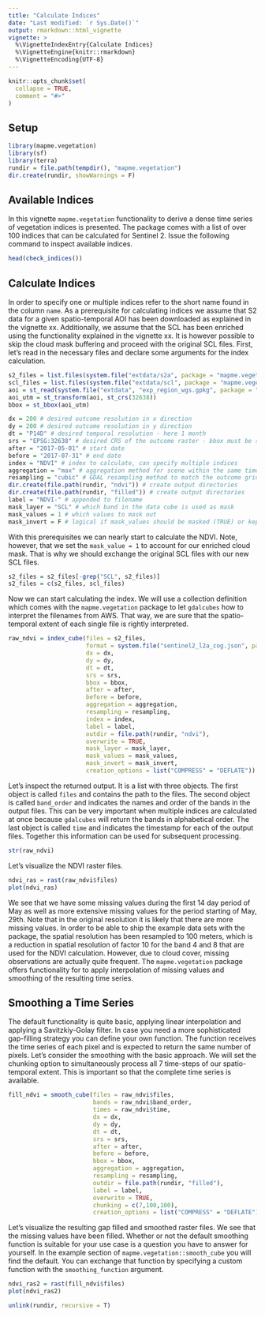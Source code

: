 ```yaml
---
title: "Calculate Indices"
date: "Last modified: `r Sys.Date()`"
output: rmarkdown::html_vignette
vignette: >
  %\VignetteIndexEntry{Calculate Indices}
  %\VignetteEngine{knitr::rmarkdown}
  %\VignetteEncoding{UTF-8}
---
```


```r
knitr::opts_chunk$set(
  collapse = TRUE,
  comment = "#>"
)
```


## Setup 

```r
library(mapme.vegetation)
library(sf)
library(terra)
rundir = file.path(tempdir(), "mapme.vegetation")
dir.create(rundir, showWarnings = F)
```


## Available Indices

In this vignette `mapme.vegetation` functionality to derive a dense time series
of vegetation indices is presented. The package comes with a list of over 100
indices that can be calculated for Sentinel 2. Issue the following command
to inspect available indices.


```r
head(check_indices())
```

## Calculate Indices

In order to specify one or multiple indices refer to the short name found in the
column `name`. As a prerequisite for calculating indices we assume that S2 data
for a given spatio-temporal AOI has been downloaded as explained in the vignette xx.
Additionally, we assume that the SCL has been enriched using the functionality
explained in the vignette xx. It is however possible to skip the cloud mask
buffering and proceed with the original SCL files.
First, let's read in the necessary files and declare some arguments for the
index calculation.

```r
s2_files = list.files(system.file("extdata/s2a", package = "mapme.vegetation"), ".tif", full.names = T)
scl_files = list.files(system.file("extdata/scl", package = "mapme.vegetation"), ".tif", full.names = T)
aoi = st_read(system.file("extdata", "exp_region_wgs.gpkg", package = "mapme.vegetation"), quiet = T)
aoi_utm = st_transform(aoi, st_crs(32638))
bbox = st_bbox(aoi_utm)

dx = 200 # desired outcome resolution in x direction
dy = 200 # desired outcome resolution in y direction
dt = "P14D" # desired temporal resolution - here 1 month
srs = "EPSG:32638" # desired CRS of the outcome raster - bbox must be specified in that crs
after = "2017-05-01" # start date
before = "2017-07-31" # end date
index = "NDVI" # index to calculate, can specify multiple indices
aggregation = "max" # aggregation method for scene within the same time step
resampling = "cubic" # GDAL resampling method to match the outcome grid size
dir.create(file.path(rundir, "ndvi")) # create output directories
dir.create(file.path(rundir, "filled")) # create output directories
label = "NDVI-" # appended to filename
mask_layer = "SCL" # which band in the data cube is used as mask
mask_values = 1 # which values to mask out
mask_invert = F # logical if mask_values should be masked (TRUE) or kept (FALSE)
```


With this prerequisites we can nearly start to calculate the NDVI. Note, however,
that we set the `mask_value = 1` to account for our enriched cloud mask. That is
why we should exchange the original SCL files with our new SCL files.

```r
s2_files = s2_files[-grep("SCL", s2_files)]
s2_files = c(s2_files, scl_files)
```

Now we can start calculating the index. We will use a collection definition which
comes with the `mapme.vegetation` package to let `gdalcubes` how to interpret the
filenames from AWS. That way, we are sure that the spatio-temporal extent of
each single file is rightly interpreted.

```r
raw_ndvi = index_cube(files = s2_files, 
                      format = system.file("sentinel2_l2a_cog.json", package = "mapme.vegetation"), 
                      dx = dx, 
                      dy = dy, 
                      dt = dt, 
                      srs = srs, 
                      bbox = bbox, 
                      after = after, 
                      before = before, 
                      aggregation = aggregation, 
                      resampling = resampling, 
                      index = index, 
                      label = label, 
                      outdir = file.path(rundir, "ndvi"), 
                      overwrite = TRUE,
                      mask_layer = mask_layer, 
                      mask_values = mask_values,
                      mask_invert = mask_invert,
                      creation_options = list("COMPRESS" = "DEFLATE"))
```

Let's inspect the returned output. It is a list with three objects. The first 
object is called `files` and contains the path to the files. The second object 
is called `band_order` and indicates the names and order of the bands in the 
output files. This can be very important when multiple indices are calculated
at once because `gdalcubes` will return the bands in alphabetical order.
The last object is called `time` and indicates the timestamp for each of the 
output files. Together this information can be used for subsequent processing.

```r
str(raw_ndvi)
```

Let's visualize the NDVI raster files.

```r
ndvi_ras = rast(raw_ndvi$files)
plot(ndvi_ras)

```

We see that we have some missing values during the first 14 day period of May 
as well as more extensive missing values for the period starting of May, 29th.
Note that in the original resolution it is likely that there are more missing values.
In order to be able to ship the example data sets with the package, the spatial
resolution has been resampled to 100 meters, which is a reduction in spatial
resolution of factor 10 for the band 4 and 8 that are used for the NDVI calculation.
However, due to cloud cover, missing observations are actually quite frequent.
The `mapme.vegetation` package offers functionality for to apply interpolation of
missing values and smoothing of the resulting time series. 

## Smoothing a Time Series

The default functionality is quite basic, applying linear interpolation and 
applying a Savitzkiy-Golay filter. In case you need a more sophisticated gap-filling
strategy you can define your own function. The function receives the time series 
of each pixel and is expected to return the same number of pixels. Let's 
consider the smoothing with the basic approach. We will set the chunking option to 
simultaneously process all 7 time-steps of our spatio-temporal extent. This is 
important so that the complete time series is available.

```r

fill_ndvi = smooth_cube(files = raw_ndvi$files,
                        bands = raw_ndvi$band_order, 
                        times = raw_ndvi$time,
                        dx = dx, 
                        dy = dy, 
                        dt = dt, 
                        srs = srs, 
                        after = after, 
                        before = before, 
                        bbox = bbox, 
                        aggregation = aggregation, 
                        resampling = resampling, 
                        outdir = file.path(rundir, "filled"), 
                        label = label,
                        overwrite = TRUE,
                        chunking = c(7,100,100),
                        creation_options = list("COMPRESS" = "DEFLATE"))
```

Let's visualize the resulting gap filled and smoothed raster files. We see that the 
missing values have been filled. Whether or not the default smoothing function 
is suitable for your use case is a question you have to answer for yourself.
In the example section of `mapme.vegetation::smooth_cube` you will find the 
default. You can exchange that function by specifying a custom function with the
`smoothing_function` argument. 

```r
ndvi_ras2 = rast(fill_ndvi$files)
plot(ndvi_ras2)
```


```r
unlink(rundir, recursive = T)
```
